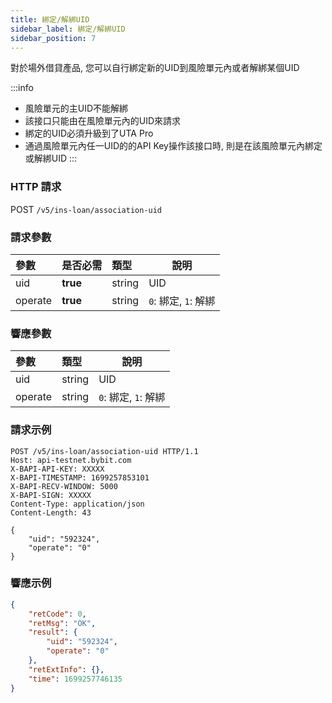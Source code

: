 ```yaml
---
title: 綁定/解綁UID
sidebar_label: 綁定/解綁UID
sidebar_position: 7
---
```

對於場外借貸產品, 您可以自行綁定新的UID到風險單元內或者解綁某個UID

:::info
* 風險單元的主UID不能解綁
* 該接口只能由在風險單元內的UID來請求
* 綁定的UID必須升級到了UTA Pro
* 通過風險單元內任一UID的的API Key操作該接口時, 則是在該風險單元內綁定或解綁UID
:::

### HTTP 請求
POST `/v5/ins-loan/association-uid`

### 請求參數
| 參數 | 是否必需 | 類型 | 說明|
|:----- |:-------|:-----|------ |
|uid |**true** |string |UID|
|operate |**true** |string |`0`: 綁定, `1`: 解綁|

### 響應參數
| 參數 | 類型 | 說明|
|:----- |:-----|----- |
|uid |string |UID|
|operate |string |`0`: 綁定, `1`: 解綁|

### 請求示例

```http
POST /v5/ins-loan/association-uid HTTP/1.1
Host: api-testnet.bybit.com
X-BAPI-API-KEY: XXXXX
X-BAPI-TIMESTAMP: 1699257853101
X-BAPI-RECV-WINDOW: 5000
X-BAPI-SIGN: XXXXX
Content-Type: application/json
Content-Length: 43

{
    "uid": "592324",
    "operate": "0"
}
```

### 響應示例

```json
{
    "retCode": 0,
    "retMsg": "OK",
    "result": {
        "uid": "592324",
        "operate": "0"
    },
    "retExtInfo": {},
    "time": 1699257746135
}
```
